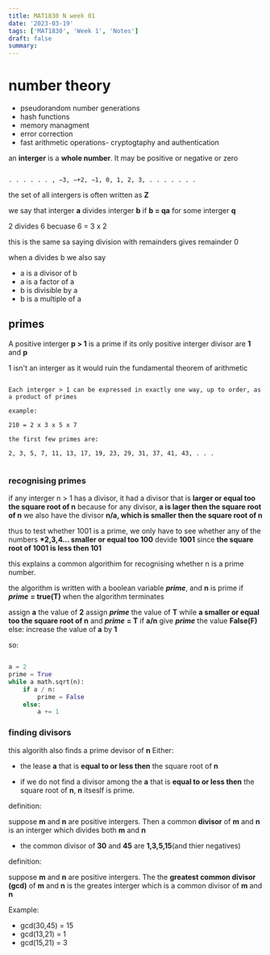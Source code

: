```yaml
---
title: MAT1830 N week 01
date: '2023-03-19'
tags: ['MAT1830', 'Week 1', 'Notes']
draft: false
summary:
---
```


# number theory

- pseudorandom number generations
- hash functions
- memory managment
- error correction
- fast arithmetic operations- cryptogtaphy and authentication

an **interger** is a **whole number**. It may be positive or negative or zero

```

. . . . . . , −3, −+2, −1, 0, 1, 2, 3, . . . . . . .

```

the set of all intergers is often written as **Z**

we say that interger **a** divides interger **b** if **b = qa** for some interger **q**

2 divides 6 becuase 6 = 3 x 2

this is the same sa saying division with remainders gives remainder 0

when a divides b we also say

- a is a divisor of b
- a is a factor of a
- b is divisible by a
- b is a multiple of a

## primes

A positive interger **p > 1** is a prime if its only positive interger divisor are **1** and **p**

1 isn't an interger as it would ruin the fundamental theorem of arithmetic

```

Each interger > 1 can be expressed in exactly one way, up to order, as a product of primes

example:

210 = 2 x 3 x 5 x 7

the first few primes are:

2, 3, 5, 7, 11, 13, 17, 19, 23, 29, 31, 37, 41, 43, . . .


```

### recognising primes

if any interger n > 1 has a divisor, it had a divisor that is **larger or equal too the square root of n** because for any divisor, **a is lager then the square root of n** we also have the divisor **n/a, which is smaller then the square root of n**

thus to test whether 1001 is a prime, we only have to see whether any of the numbers **\*2,3,4... smaller or equal too 100** devide **1001** since **the square root of 1001 is less then 101**

this explains a common algorithim for recognising whether n is a prime number.

the algorithm is written with a boolean variable **_prime_**, and **n** is prime if **_prime_** **= true(T)** when the algorithm terminates

assign **a** the value of **2**
assign **_prime_** the value of **T**
while **a smaller or equal too the square root of n** and **_prime_** **= T**
if **a/n**
give **_prime_** the value **False(F)**
else:
increase the value of **a** by **1**

so:

```py

a = 2
prime = True
while a math.sqrt(n):
    if a / n:
        prime = False
    else:
        a += 1

```

### finding divisors

this algorith also finds a prime devisor of **n**
Either:

- the lease **a** that is **equal to or less then** the square root of **n**

- if we do not find a divisor among the **a** that is **equal to or less then** the square root of **n**, **n** itseslf is prime.

definition:

suppose **m** and **n** are positive intergers. Then a common **divisor** of **m** and **n** is an interger which divides both **m** and **n**

- the common divisor of **30** and **45** are **1,3,5,15**(and thier negatives)

definition:

suppose **m** and **n** are positive intergers. The the **greatest common divisor (gcd)** of **m** and **n** is the greates interger which is a common divisor of **m** and **n**

Example:

- gcd(30,45) = 15
- gcd(13,21) = 1
- gcd(15,21) = 3
